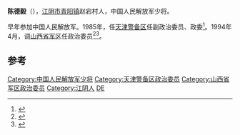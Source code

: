 '''陈德毅'''（{{bd|1943年|10月24日||}}），[[江阴市|江阴市]][[青阳镇|青阳镇]]赵宕村人，中国人民解放军少将。

早年参加中国人民解放军。1985年，任[[天津警备区|天津警备区]]任副政治委员、政委<ref name="党史资料征集委员会天津市档案馆1991">{{cite book|author1=中共天津市委. 党史资料征集委员会|author2=天津市档案馆|title=中国共产党天津市组织史资料, 1920--1987|url=http://books.google.com/books?id=dh1PAAAAIAAJ|year=1991|publisher=中国城市出版社|page=941}}</ref>。1994年4月，调[[山西省军区|山西省军区]]任政治委员<ref>{{cite book|title=山西大典|url=http://books.google.com/books?id=TR7bbT-75doC|year=2001|publisher=中华书局|page=1160}}</ref><ref name="天津市地方志编修委员会1998">{{cite book|author=天津市地方志编修委员会|title=天津通志 人民防空志|url=http://books.google.com/books?id=ROlHAAAAMAAJ|year=1998|publisher=天津社会科学院出版社|page=91}}</ref>。

==参考==
{{reflist}}
{{start box}}
{{s-mil}}
{{s-before|[[张珍_(少将)|张珍]]}}
{{s-title|[[中国人民解放军|中国人民解放军]][[山西省军区|山西省军区]]政治委员|1994年4月-2000年12月}}
{{s-after|[[郐万增|郐万增]]}}
{{s-before|[[兰保景|兰保景]]}}
{{s-title|[[中国人民解放军|中国人民解放军]][[天津警备区|天津警备区]]政治委员|1990年6月-1993年2月}}
{{s-after|[[杨惠川|杨惠川]]}}
{{end box}}

[[Category:中国人民解放军少将|Category:中国人民解放军少将]]
[[Category:天津警备区政治委员|Category:天津警备区政治委员]]
[[Category:山西省军区政治委员|Category:山西省军区政治委员]]
[[Category:江阴人|Category:江阴人]]
[[Category:陈姓|DE]]